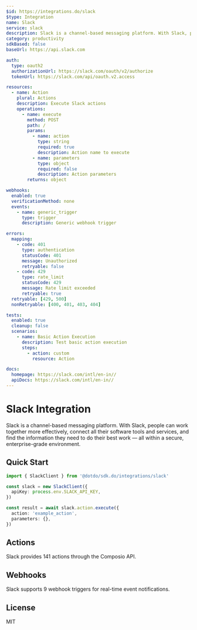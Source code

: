 ```yaml
---
$id: https://integrations.do/slack
$type: Integration
name: Slack
service: slack
description: Slack is a channel-based messaging platform. With Slack, people can work together more effectively, connect all their software tools and services, and find the information they need to do their best work — all within a secure, enterprise-grade environment.
category: productivity
sdkBased: false
baseUrl: https://api.slack.com

auth:
  type: oauth2
  authorizationUrl: https://slack.com/oauth/v2/authorize
  tokenUrl: https://slack.com/api/oauth.v2.access

resources:
  - name: Action
    plural: Actions
    description: Execute Slack actions
    operations:
      - name: execute
        method: POST
        path: /
        params:
          - name: action
            type: string
            required: true
            description: Action name to execute
          - name: parameters
            type: object
            required: false
            description: Action parameters
        returns: object

webhooks:
  enabled: true
  verificationMethod: none
  events:
    - name: generic_trigger
      type: trigger
      description: Generic webhook trigger

errors:
  mapping:
    - code: 401
      type: authentication
      statusCode: 401
      message: Unauthorized
      retryable: false
    - code: 429
      type: rate_limit
      statusCode: 429
      message: Rate limit exceeded
      retryable: true
  retryable: [429, 500]
  nonRetryable: [400, 401, 403, 404]

tests:
  enabled: true
  cleanup: false
  scenarios:
    - name: Basic Action Execution
      description: Test basic action execution
      steps:
        - action: custom
          resource: Action

docs:
  homepage: https://slack.com/intl/en-in//
  apiDocs: https://slack.com/intl/en-in//
---
```


# Slack Integration

Slack is a channel-based messaging platform. With Slack, people can work together more effectively, connect all their software tools and services, and find the information they need to do their best work — all within a secure, enterprise-grade environment.

## Quick Start

```typescript
import { SlackClient } from '@dotdo/sdk.do/integrations/slack'

const slack = new SlackClient({
  apiKey: process.env.SLACK_API_KEY,
})

const result = await slack.action.execute({
  action: 'example_action',
  parameters: {},
})
```

## Actions

Slack provides 141 actions through the Composio API.

## Webhooks

Slack supports 9 webhook triggers for real-time event notifications.

## License

MIT
